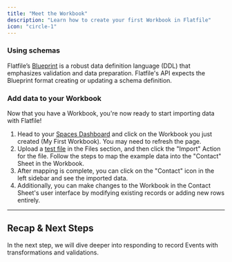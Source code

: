 ```yaml
---
title: "Meet the Workbook"
description: "Learn how to create your first Workbook in Flatfile"
icon: "circle-1"
---
```


<Snippet file="shared/dxpbanner.mdx" />

### Using schemas

Flatfile’s <Tooltip tip="A Data Definition Language...">[Blueprint](../blueprint/overview)</Tooltip> is a robust data definition language (DDL) that emphasizes validation and data preparation. Flatfile's API expects the Blueprint format creating or updating a schema definition.

### Add data to your Workbook

Now that you have a Workbook, you're now ready to start importing data with Flatfile!

1. Head to your <Tooltip tip="Go to dashboard">[Spaces Dashboard](https://platform.flatfile.com)</Tooltip> and click on
   the Workbook you just created (My First Workbook). You may need to refresh the page.
2. Upload a [test file](https://assets.ctfassets.net/hjneo4qi4goj/6I48ynsesoL1s1YhPK8Pvx/1d5ed30534c1ef44166d440a08612621/getting-started.csv) in the Files section, and then click the "Import" Action for the file. Follow the steps to map the example data into the "Contact" Sheet in the Workbook.
3. After mapping is complete, you can click on the "Contact" icon in the left sidebar and see the imported data.
4. Additionally, you can make changes to the Workbook in the Contact Sheet's user interface by modifying existing records or adding new rows entirely.

---

## Recap & Next Steps

In the next step, we will dive deeper into responding to record Events with transformations and validations.
